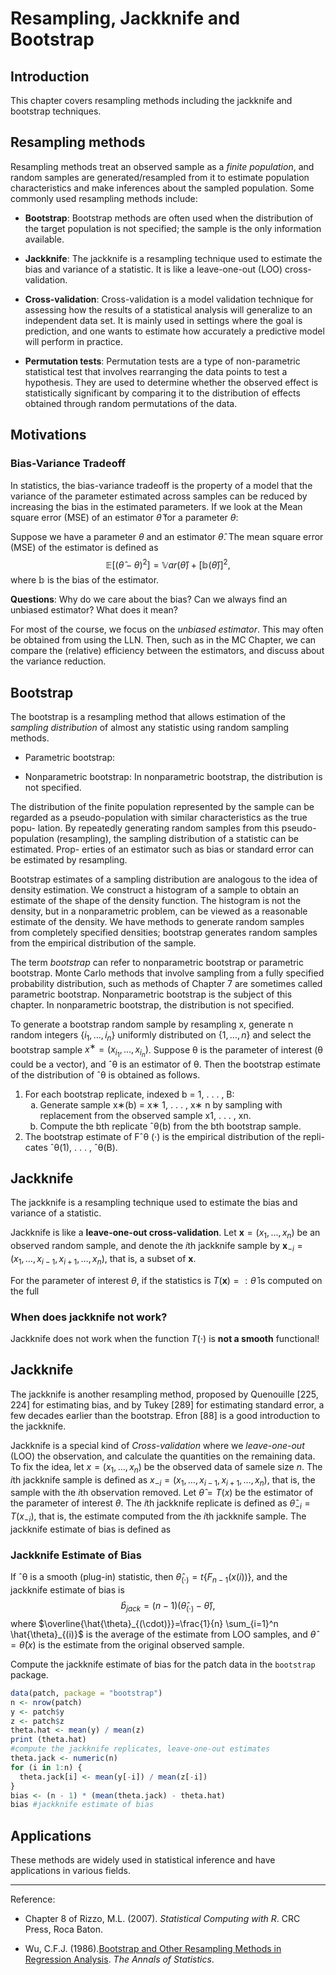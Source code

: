 # Resampling, Jackknife and Bootstrap

\newcommand{\E}{\mathbb{E}}
\newcommand{\R}{\mathbb{R}}
\newcommand{\var}{\mathbb{V}ar}
\newcommand{\cov}{\mathbb{C}ov}
\newcommand{\corr}{\mathbb{C}orr}
\newcommand{\unif}{\operatorname{Unif}}
\newcommand{\geom}{\operatorname{Geom}}
\newcommand{\bet}{\operatorname{Beta}}
\newcommand{\bern}{\operatorname{Bern}}
\newcommand{\iid}{\overset{iid}{\sim}}
\newcommand{\ef}{\operatorname{Eff}}
\newcommand{\htt}{\hat{\theta}}
\newcommand{\b}{\mathbb b}


## Introduction

This chapter covers resampling methods including the jackknife and bootstrap techniques.

## Resampling methods

Resampling methods treat an observed sample as a *finite population*, and random samples are generated/resampled from it to estimate population characteristics and make inferences about the sampled population. Some commonly used resampling methods include:

-   **Bootstrap**: Bootstrap methods are often used when the distribution of the target population is not specified; the sample is the only information available.

-   **Jackknife**: The jackknife is a resampling technique used to estimate the bias and variance of a statistic. It is like a leave-one-out (LOO) cross-validation.

-   **Cross-validation**: Cross-validation is a model validation technique for assessing how the results of a statistical analysis will generalize to an independent data set. It is mainly used in settings where the goal is prediction, and one wants to estimate how accurately a predictive model will perform in practice.

-   **Permutation tests**: Permutation tests are a type of non-parametric statistical test that involves rearranging the data points to test a hypothesis. They are used to determine whether the observed effect is statistically significant by comparing it to the distribution of effects obtained through random permutations of the data.

## Motivations

### Bias-Variance Tradeoff

In statistics, the bias-variance tradeoff is the property of a model that the variance of the parameter estimated across samples can be reduced by increasing the bias in the estimated parameters. If we look at the Mean square error (MSE) of an estimator $\htt$ for a parameter $\theta$:

::: {.callout-definition title="Mean Square Errors
"}
Suppose we have a parameter $\theta$ and an estimator $\htt$. The mean square error (MSE) of the estimator is defined as
$$\E[(\htt-\theta )^2 ]= \var(\htt) + [\b(\htt)]^2,$$ where $\b$ is the bias of the estimator.
:::

**Questions**: Why do we care about the bias? Can we always find an unbiased estimator? What does it mean?


For most of the course, we focus on the *unbiased estimator*. This may often be obtained from using the LLN. Then, such as in the MC Chapter, we can compare the (relative) efficiency between the estimators, and discuss about the variance reduction.

## Bootstrap

The bootstrap is a resampling method that allows estimation of the *sampling distribution* of almost any statistic using random sampling methods.

-   Parametric bootstrap:

-   Nonparametric bootstrap: In nonparametric bootstrap, the distribution is not specified.

The distribution of the finite population represented by the sample can be regarded as a pseudo-population with similar characteristics as the true popu- lation. By repeatedly generating random samples from this pseudo-population (resampling), the sampling distribution of a statistic can be estimated. Prop- erties of an estimator such as bias or standard error can be estimated by resampling.

Bootstrap estimates of a sampling distribution are analogous to the idea of density estimation. We construct a histogram of a sample to obtain an estimate of the shape of the density function. The histogram is not the density, but in a nonparametric problem, can be viewed as a reasonable estimate of the density. We have methods to generate random samples from completely specified densities; bootstrap generates random samples from the empirical distribution of the sample.

The term *bootstrap* can refer to nonparametric bootstrap or parametric bootstrap. Monte Carlo methods that involve sampling from a fully specified probability distribution, such as methods of Chapter 7 are sometimes called parametric bootstrap. Nonparametric bootstrap is the subject of this chapter. In nonparametric bootstrap, the distribution is not specified.

To generate a bootstrap random sample by resampling x, generate n random integers $\{i_1,\dots, i_n\}$ uniformly distributed on $\{1,\dots , n\}$ and select the bootstrap sample $x^∗ = (x_{i_1} ,\dots, x_{i_n} )$. Suppose θ is the parameter of interest (θ could be a vector), and ˆθ is an estimator of θ. Then the bootstrap estimate of the distribution of ˆθ is obtained as follows.

1.  For each bootstrap replicate, indexed b = 1, . . . , B:
    (a) Generate sample x∗(b) = x∗ 1, . . . , x∗ n by sampling with replacement from the observed sample x1, . . . , xn.
    (b) Compute the bth replicate ˆθ(b) from the bth bootstrap sample.
2.  The bootstrap estimate of Fˆθ (·) is the empirical distribution of the repli- cates ˆθ(1), . . . , ˆθ(B).

## Jackknife

The jackknife is a resampling technique used to estimate the bias and variance of a statistic.

Jackknife is like a **leave-one-out cross-validation**. Let $\mathbf{x}= (x_1,\dots,x_n)$ be an observed random sample, and denote the $i$th jackknife sample by $\mathbf{x}_{-i} = (x_1,\dots,x_{i-1},x_{i+1},\dots,x_n)$, that is, a subset of $\mathbf{x}$.

For the parameter of interest $\theta$, if the statistics is $T(\mathbf{x})=:\hat{\theta}$ is computed on the full

### When does jackknife not work?

Jackknife does not work when the function $T(\cdot)$ is **not a smooth** functional!

## Jackknife

The jackknife is another resampling method, proposed by Quenouille \[225, 224\] for estimating bias, and by Tukey \[289\] for estimating standard error, a few decades earlier than the bootstrap. Efron \[88\] is a good introduction to the jackknife.

Jackknife is a special kind of *Cross-validation* where we *leave-one-out* (LOO) the observation, and calculate the quantities on the remaining data. To fix the idea, let $x=(x_1,\dots,x_n)$ be the observed data of samele size $n$. The $i$th jackknife sample is defined as $x_{-i}=(x_1,\dots,x_{i-1},x_{i+1},\dots,x_n)$, that is, the sample with the $i$th observation removed. Let $\hat{\theta}=T(x)$ be the estimator of the parameter of interest $\theta$. The $i$th jackknife replicate is defined as $\hat{\theta}_{-i}=T(x_{-i})$, that is, the estimate computed from the $i$th jackknife sample. The jackknife estimate of bias is defined as

### Jackknife Estimate of Bias

If ˆθ is a smooth (plug-in) statistic, then $\hat{\theta}_{(\cdot)} = t\{F_{n−1}(x(i))\}$, and the jackknife estimate of bias is $$
\hat{b}_{jack} = (n − 1)(\hat{\theta}_{(\cdot)} − \hat{\theta}), 
$$ where $\overline{\hat{\theta}_{(\cdot)}}=\frac{1}{n} \sum_{i=1}^n \hat{\theta}_{(i)}$ is the average of the estimate from LOO samples, and $\hat{\theta}=\hat{\theta}(x)$ is the estimate from the original observed sample.

::: {.callout-example title="Jackknife Estimate of Bias"}
Compute the jackknife estimate of bias for the patch data in the `bootstrap` package.

```r

data(patch, package = "bootstrap")
n <- nrow(patch)
y <- patch$y
z <- patch$z
theta.hat <- mean(y) / mean(z)
print (theta.hat)
#compute the jackknife replicates, leave-one-out estimates
theta.jack <- numeric(n)
for (i in 1:n) {
  theta.jack[i] <- mean(y[-i]) / mean(z[-i])
}
bias <- (n - 1) * (mean(theta.jack) - theta.hat)  
bias #jackknife estimate of bias
```
:::

## Applications

These methods are widely used in statistical inference and have applications in various fields.

------------------------------------------------------------------------

Reference:

-   Chapter 8 of Rizzo, M.L. (2007). *Statistical Computing with R*. CRC Press, Roca Baton.

-   Wu, C.F.J. (1986).[Bootstrap and Other Resampling Methods in Regression Analysis](https://projecteuclid.org/journals/annals-of-statistics/volume-14/issue-4/Jackknife-Bootstrap-and-Other-Resampling-Methods-in-Regression-Analysis/10.1214/aos/1176350142.full). *The Annals of Statistics*.
